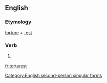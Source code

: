 ==English==

===Etymology===
[[torture]] + [[-est]]

===Verb===
{{en-verb form}}

# {{context|archaic|lang=en}} {{form of|Second-person singular simple present form|torture}}

[[Category:English second-person singular forms]]

[[fr:torturest]]